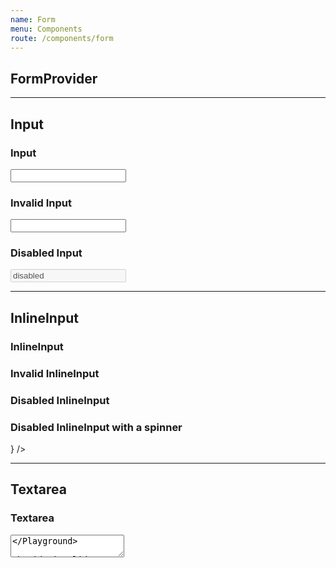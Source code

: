 ```yaml
---
name: Form
menu: Components
route: /components/form
---
```



## **FormProvider**



---



## **Input**

<Props of={Input} />


### Input

<Playground>
  <InputWrapper>
    <Input />
  </InputWrapper>
</Playground>


### Invalid Input

<Playground>
  <InputWrapper>
    <Input invalid={true} />
  </InputWrapper>
</Playground>


### Disabled Input

<Playground>
  <InputWrapper>
    <Input disabled={true} value="disabled" />
  </InputWrapper>
</Playground>



---



## **InlineInput**

<Props of={InlineInput} />


### InlineInput

<Playground>
  <InputWrapper>
    <InlineInput placeholder="Hover here"/>
  </InputWrapper>
</Playground>


### Invalid InlineInput

<Playground>
  <InputWrapper>
    <InlineInput invalid={true} />
  </InputWrapper>
</Playground>


### Disabled InlineInput

<Playground>
  <InputWrapper>
    <InlineInput disabled={true} value="disabled" />
  </InputWrapper>
</Playground>


### Disabled InlineInput with a spinner

<Playground>
  <InputWrapper>
    <InlineInput
      disabled={true}
      submitting={true}
      renderSpinner={<Spinner color="#ccc" />}
    />
  </InputWrapper>
</Playground>



---



## **Textarea**

<Props of={Textarea} />


### Textarea

<Playground>
  <Textarea />
</Playground>


### Invalid Textarea

<Playground>
  <Textarea invalid={true} />
</Playground>


### Disabled Textarea

<Playground>
  <Textarea disabled={true} />
</Playground>



---



## **Select**

<Props of={Select} />


### Select

<Playground>
  <InputWrapper>
    <Select>
      <Box bgColor="neutral" as="option">option one</Box>
      <Box bgColor="neutral" as="option">option two</Box>
    </Select>
  </InputWrapper>
</Playground>


### Invalid Select

<Playground>
  <InputWrapper>
    <Select invalid={true}>
      <Box bgColor="neutral" as="option">option one</Box>
      <Box bgColor="neutral" as="option">option two</Box>
    </Select>
  </InputWrapper>
</Playground>


### Disabled Select

<Playground>
  <InputWrapper>
    <Select disabled={true}>
      <Box bgColor="neutral" as="option">option one</Box>
      <Box bgColor="neutral" as="option">option two</Box>
    </Select>
  </InputWrapper>
</Playground>



---



## **Radio**

<Props of={Radio} />


### Radio

<Playground>
  <Radio />
</Playground>


### Invalid Radio

<Playground>
  <Radio invalid={true} />
</Playground>


### Disabled Radio

<Playground>
  <Radio disabled={true} />
  <Radio checked={true} disabled={true} />
</Playground>



---



## **Checkbox**

<Props of={Checkbox} />


### Checkbox

<Playground>
  <Checkbox />
</Playground>


### Invalid Checkbox

<Playground>
  <Checkbox invalid={true} />
</Playground>


### Disabled Checkbox

<Playground>
  <Checkbox disabled={true} />
  <Checkbox checked={true} disabled={true} />
</Playground>



---



## **Toggle**

<Props of={Toggle} />


### Toggle

<Playground>
  <InputWrapper maxWidth={70}>
    <Toggle onChange={() => {}} />
  </InputWrapper>
</Playground>


### Disabled Toggle

<Playground>
  <InputWrapper maxWidth={70}>
    <Toggle disabled={true} onChange={() => {}} />
  </InputWrapper>
</Playground>


### Toggle with a custom height

<Playground>
  <InputWrapper maxWidth={70}>
    <Toggle h={24} onChange={() => {}} />
  </InputWrapper>
</Playground>
